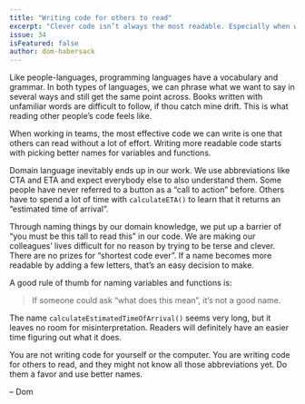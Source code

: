 ```yaml
---
title: "Writing code for others to read"
excerpt: "Clever code isn’t always the most readable. Especially when working in teams, readability has to come first."
issue: 34
isFeatured: false
author: dom-habersack
---
```

Like people-languages, programming languages have a vocabulary and grammar. In both types of languages, we can phrase what we want to say in several ways and still get the same point across. Books written with unfamiliar words are difficult to follow, if thou catch mine drift. This is what reading other people’s code feels like.

When working in teams, the most effective code we can write is one that others can read without a lot of effort. Writing more readable code starts with picking better names for variables and functions.

Domain language inevitably ends up in our work. We use abbreviations like CTA and ETA and expect everybody else to also understand them. Some people have never referred to a button as a “call to action” before. Others have to spend a lot of time with `calculateETA()` to learn that it returns an “estimated time of arrival”.

Through naming things by our domain knowledge, we put up a barrier of “you must be this tall to read this” in our code. We are making our colleagues’ lives difficult for no reason by trying to be terse and clever. There are no prizes for “shortest code ever”. If a name becomes more readable by adding a few letters, that’s an easy decision to make.

A good rule of thumb for naming variables and functions is:

> If someone could ask “what does this mean”, it’s not a good name.

The name `calculateEstimatedTimeOfArrival()` seems very long, but it leaves no room for misinterpretation. Readers will definitely have an easier time figuring out what it does.

You are not writing code for yourself or the computer. You are writing code for others to read, and they might not know all those abbreviations yet. Do them a favor and use better names.

– Dom
